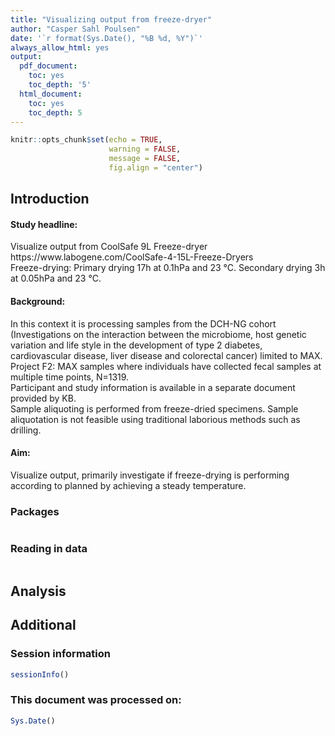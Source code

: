 ---
title: "Visualizing output from freeze-dryer"
author: "Casper Sahl Poulsen"
date: '`r format(Sys.Date(), "%B %d, %Y")`'
always_allow_html: yes
output:
  pdf_document:
    toc: yes
    toc_depth: '5'
  html_document:
    toc: yes
    toc_depth: 5
---

```{r setup, include=FALSE}
knitr::opts_chunk$set(echo = TRUE,
                      warning = FALSE, 
                      message = FALSE,
                      fig.align = "center")
```

## Introduction 
#### Study headline:
Visualize output from CoolSafe 9L Freeze-dryer https://www.labogene.com/CoolSafe-4-15L-Freeze-Dryers  
Freeze-drying: Primary drying 17h at 0.1hPa and 23 °C. Secondary drying 3h at 0.05hPa and 23 °C.

#### Background:  
In this context it is processing samples from the DCH-NG cohort (Investigations on the interaction between the microbiome, host genetic variation and life style in the development of type 2 diabetes, cardiovascular disease, liver disease and colorectal cancer) limited to MAX. 
Project F2: MAX samples where individuals have collected fecal samples at multiple time points, N=1319.   
Participant and study information is available in a separate document provided by KB.    
Sample aliquoting is performed from freeze-dried specimens. Sample aliquotation is not feasible using traditional laborious methods such as drilling.   

#### Aim:   
Visualize output, primarily investigate if freeze-drying is performing according to planned by achieving a steady temperature. 

### Packages  
```{r}

```

### Reading in data
```{r}


```

## Analysis



## Additional
### Session information
```{r session_info}
sessionInfo()
```

### This document was processed on: 
```{r}
Sys.Date()
```

